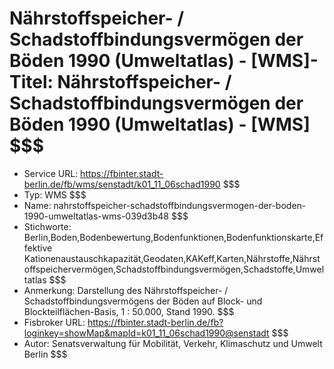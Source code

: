 # Nährstoffspeicher- / Schadstoffbindungsvermögen der Böden 1990 (Umweltatlas) - [WMS]- Titel: Nährstoffspeicher- / Schadstoffbindungsvermögen der Böden 1990 (Umweltatlas) - [WMS] $$$
- Service URL: https://fbinter.stadt-berlin.de/fb/wms/senstadt/k01_11_06schad1990 $$$
- Typ: WMS $$$
- Name: nahrstoffspeicher-schadstoffbindungsvermogen-der-boden-1990-umweltatlas-wms-039d3b48 $$$
- Stichworte: Berlin,Boden,Bodenbewertung,Bodenfunktionen,Bodenfunktionskarte,Effektive Kationenaustauschkapazität,Geodaten,KAKeff,Karten,Nährstoffe,Nährstoffspeichervermögen,Schadstoffbindungsvermögen,Schadstoffe,Umweltatlas $$$
- Anmerkung: Darstellung des Nährstoffspeicher- / Schadstoffbindungsvermögens der Böden auf Block- und Blockteilflächen-Basis, 1 : 50.000, Stand 1990. $$$
- Fisbroker URL: https://fbinter.stadt-berlin.de/fb?loginkey=showMap&mapId=k01_11_06schad1990@senstadt $$$
- Autor: Senatsverwaltung für Mobilität, Verkehr, Klimaschutz und Umwelt Berlin $$$

